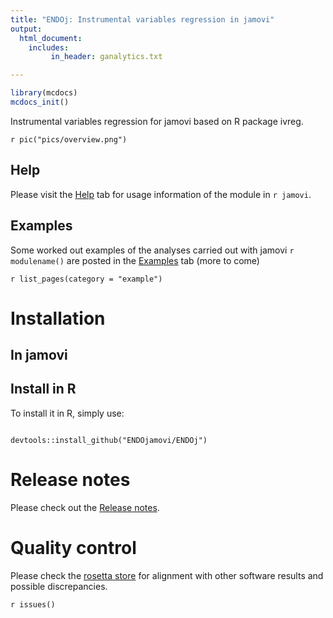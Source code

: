 ```yaml
---
title: "ENDOj: Instrumental variables regression in jamovi"
output: 
  html_document:
    includes:
         in_header: ganalytics.txt

---
```

  

```r
library(mcdocs)
mcdocs_init()

```
  

Instrumental variables regression for jamovi based on R package ivreg.

`r pic("pics/overview.png")`

## Help


Please visit the [Help](help.html) tab for usage information of the module in `r jamovi`. 

## Examples

Some worked out examples of the analyses carried out with jamovi `r modulename()` are posted in the  [Examples](examples.html) tab (more to come)

`r list_pages(category = "example")`



# Installation

## In jamovi


## Install in R

To install it in R, simply use:

```

devtools::install_github("ENDOjamovi/ENDOj")

```

# Release notes

Please check out the  [Release notes](release_notes.html). 

# Quality control

Please check the [rosetta store](rosetta.html) for alignment with other software results and possible discrepancies.

  
`r issues()`

